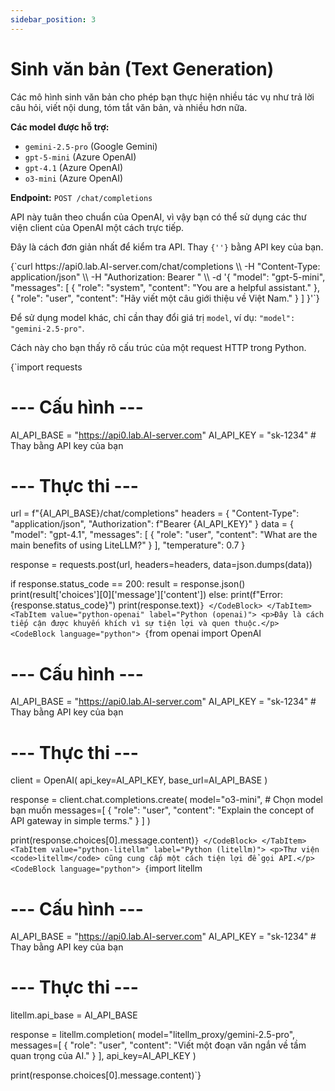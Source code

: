 ```yaml
---
sidebar_position: 3
---
```


# Sinh văn bản (Text Generation)


Các mô hình sinh văn bản cho phép bạn thực hiện nhiều tác vụ như trả lời câu hỏi, viết nội dung, tóm tắt văn bản, và nhiều hơn nữa.

**Các model được hỗ trợ:**
- `gemini-2.5-pro` (Google Gemini)
- `gpt-5-mini` (Azure OpenAI)
- `gpt-4.1` (Azure OpenAI)
- `o3-mini` (Azure OpenAI)

**Endpoint:** `POST /chat/completions`

API này tuân theo chuẩn của OpenAI, vì vậy bạn có thể sử dụng các thư viện client của OpenAI một cách trực tiếp.

<Tabs>
  <TabItem value="curl" label="curl">
    <p>Đây là cách đơn giản nhất để kiểm tra API. Thay <code>{'<your_api_key>'}</code> bằng API key của bạn.</p>
    <CodeBlock language="bash">
    {`curl https://api0.lab.AI-server.com/chat/completions \\
  -H "Content-Type: application/json" \\
  -H "Authorization: Bearer <your_api_key>" \\
  -d '{
    "model": "gpt-5-mini",
    "messages": [
      {
        "role": "system",
        "content": "You are a helpful assistant."
      },
      {
        "role": "user",
        "content": "Hãy viết một câu giới thiệu về Việt Nam."
      }
    ]
  }'`}
    </CodeBlock>
    <p>Để sử dụng model khác, chỉ cần thay đổi giá trị <code>model</code>, ví dụ: <code>"model": "gemini-2.5-pro"</code>.</p>
  </TabItem>
  <TabItem value="python-requests" label="Python (requests)">
    <p>Cách này cho bạn thấy rõ cấu trúc của một request HTTP trong Python.</p>
    <CodeBlock language="python">
    {`import requests

# --- Cấu hình ---
AI_API_BASE = "https://api0.lab.AI-server.com"
AI_API_KEY = "sk-1234" # Thay bằng API key của bạn

# --- Thực thi ---
url = f"{AI_API_BASE}/chat/completions"
headers = {
    "Content-Type": "application/json",
    "Authorization": f"Bearer {AI_API_KEY}"
}
data = {
    "model": "gpt-4.1",
    "messages": [
        {
            "role": "user",
            "content": "What are the main benefits of using LiteLLM?"
        }
    ],
    "temperature": 0.7
}

response = requests.post(url, headers=headers, data=json.dumps(data))

if response.status_code == 200:
    result = response.json()
    print(result['choices'][0]['message']['content'])
else:
    print(f"Error: {response.status_code}")
    print(response.text)`}
    </CodeBlock>
  </TabItem>
  <TabItem value="python-openai" label="Python (openai)">
    <p>Đây là cách tiếp cận được khuyến khích vì sự tiện lợi và quen thuộc.</p>
    <CodeBlock language="python">
    {`from openai import OpenAI

# --- Cấu hình ---
AI_API_BASE = "https://api0.lab.AI-server.com"
AI_API_KEY = "sk-1234" # Thay bằng API key của bạn

# --- Thực thi ---
client = OpenAI(
    api_key=AI_API_KEY,
    base_url=AI_API_BASE
)

response = client.chat.completions.create(
    model="o3-mini", # Chọn model bạn muốn
    messages=[
        {
            "role": "user",
            "content": "Explain the concept of API gateway in simple terms."
        }
    ]
)

print(response.choices[0].message.content)`}
    </CodeBlock>
  </TabItem>
  <TabItem value="python-litellm" label="Python (litellm)">
    <p>Thư viện <code>litellm</code> cũng cung cấp một cách tiện lợi để gọi API.</p>
    <CodeBlock language="python">
    {`import litellm

# --- Cấu hình ---
AI_API_BASE = "https://api0.lab.AI-server.com"
AI_API_KEY = "sk-1234" # Thay bằng API key của bạn

# --- Thực thi ---
litellm.api_base = AI_API_BASE

response = litellm.completion(
    model="litellm_proxy/gemini-2.5-pro",
    messages=[
        {
            "role": "user",
            "content": "Viết một đoạn văn ngắn về tầm quan trọng của AI."
        }
    ],
    api_key=AI_API_KEY
)

print(response.choices[0].message.content)`}
    </CodeBlock>
  </TabItem>
</Tabs>
